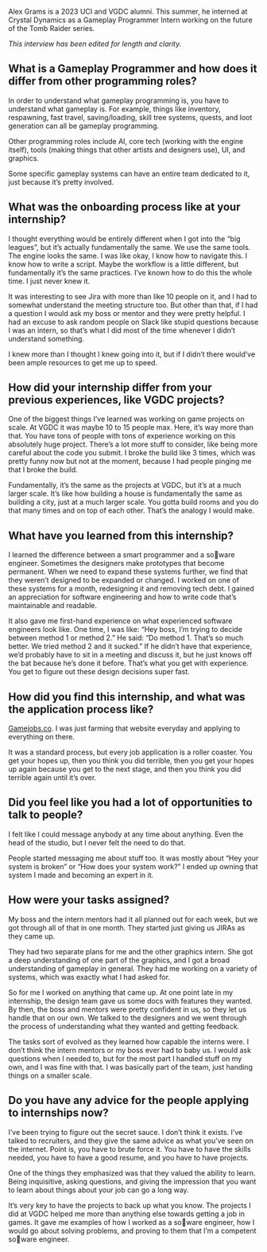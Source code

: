 Alex Grams is a 2023 UCI and VGDC alumni. This summer, he interned at
Crystal Dynamics as a Gameplay Programmer Intern working on the future of
the Tomb Raider series.

_This interview has been edited for length and clarity._

## What is a Gameplay Programmer and how does it differ from other programming roles?

In order to understand what gameplay programming is, you have to understand what
gameplay is. For example, things like inventory, respawning, fast travel, saving/loading,
skill tree systems, quests, and loot generation can all be gameplay programming.

Other programming roles include AI, core tech (working with the engine itself), tools
(making things that other artists and designers use), UI, and graphics.

Some specific gameplay systems can have an entire team dedicated to it, just because
it’s pretty involved.

## What was the onboarding process like at your internship?

I thought everything would be entirely different when I got into the “big leagues”, but it’s actually fundamentally
the same. We use the same tools. The engine looks the same. I was like okay, I
know how to navigate this. I know how to write a script. Maybe the workflow is
a little different, but fundamentally it’s the same practices. I’ve known how to
do this the whole time. I just never knew it.

It was interesting to see Jira with more
than like 10 people on it, and I had to
somewhat understand the meeting
structure too. But other than that, if I
had a question I would ask my boss or
mentor and they were pretty helpful. I
had an excuse to ask random people on
Slack like stupid questions because I
was an intern, so that’s what I did most
of the time whenever I didn’t
understand something.

I knew more than I thought I knew
going into it, but if I didn’t there
would’ve been ample resources to get
me up to speed.

## How did your internship differ from your previous experiences, like VGDC projects?

One of the biggest things I’ve learned
was working on game projects on scale.
At VGDC it was maybe 10 to 15 people
max. Here, it’s way more than that. You
have tons of people with tons of
experience working on this absolutely
huge project. There’s a lot more stuff to
consider, like being more careful about
the code you submit. I broke the build
like 3 times, which was pretty funny
now but not at the moment, because I
had people pinging me that I broke the
build.

Fundamentally, it’s the same as the
projects at VGDC, but it’s at a much
larger scale. It’s like how building a
house is fundamentally the same as
building a city, just at a much larger
scale. You gotta build rooms and you do
that many times and on top of each
other. That’s the analogy I would make.

## What have you learned from this internship?

I learned the difference between a
smart programmer and a so􀏔ware
engineer. Sometimes the designers
make prototypes that become
permanent. When we need to expand
these systems further, we find that they
weren’t designed to be expanded or
changed. I worked on one of these
systems for a month, redesigning it and
removing tech debt. I gained an
appreciation for software engineering
and how to write code that’s
maintainable and readable.

It also gave me first-hand experience on
what experienced software engineers
look like. One time, I was like: “Hey
boss, I’m trying to decide between
method 1 or method 2.” He said: “Do
method 1. That’s so much better. We
tried method 2 and it sucked.” If he
didn’t have that experience, we’d
probably have to sit in a meeting and
discuss it, but he just knows off the bat
because he’s done it before. That’s what
you get with experience. You get to
figure out these design decisions super
fast.

## How did you find this internship, and what was the application process like?

[Gamejobs.co](https://gamejobs.co). I was just farming that
website everyday and applying to
everything on there.

It was a standard process, but every job
application is a roller coaster. You get
your hopes up, then you think you did
terrible, then you get your hopes up
again because you get to the next stage,
and then you think you did terrible
again until it’s over.

## Did you feel like you had a lot of opportunities to talk to people?

I felt like I could message anybody at
any time about anything. Even the head
of the studio, but I never felt the need
to do that.

People started messaging me about
stuff too. It was mostly about “Hey your
system is broken” or “How does your
system work?” I ended up owning that
system I made and becoming an expert
in it.

## How were your tasks assigned?

My boss and the intern mentors had it
all planned out for each week, but we
got through all of that in one month.
They started just giving us JIRAs as
they came up.

They had two separate plans for me and
the other graphics intern. She got a
deep understanding of one part of the
graphics, and I got a broad
understanding of gameplay in general.
They had me working on a variety of
systems, which was exactly what I had
asked for.

So for me I worked on anything that
came up. At one point late in my
internship, the design team gave us
some docs with features they wanted.
By then, the boss and mentors were
pretty confident in us, so they let us
handle that on our own. We talked to
the designers and we went through the
process of understanding what they
wanted and getting feedback.

The tasks sort of evolved as they
learned how capable the interns were. I
don’t think the intern mentors or my
boss ever had to baby us. I would ask
questions when I needed to, but for the
most part I handled stuff on my own,
and I was fine with that. I was basically part of the team, just handing
things on a smaller scale.

## Do you have any advice for the people applying to internships now?

I’ve been trying to figure out the secret
sauce. I don’t think it exists. I’ve talked
to recruiters, and they give the same
advice as what you’ve seen on the
internet. Point is, you have to brute
force it. You have to have the skills
needed, you have to have a good
resume, and you have to have projects.

One of the things they emphasized was
that they valued the ability to learn.
Being inquisitive, asking questions, and
giving the impression that you want to
learn about things about your job can
go a long way.

It’s very key to have the projects to back
up what you know. The projects I did at
VGDC helped me more than anything
else towards getting a job in games. It
gave me examples of how I worked as a
so􀏔ware engineer, how I would go
about solving problems, and proving to
them that I’m a competent so􀏔ware
engineer.